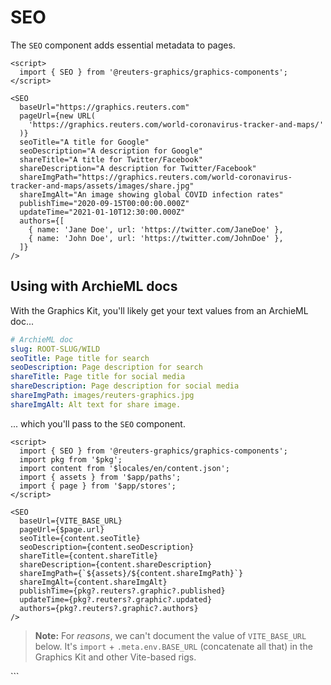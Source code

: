 

<Meta of={SEOStories} />

# SEO

The `SEO` component adds essential metadata to pages.

```svelte
<script>
  import { SEO } from '@reuters-graphics/graphics-components';
</script>

<SEO
  baseUrl="https://graphics.reuters.com"
  pageUrl={new URL(
    'https://graphics.reuters.com/world-coronavirus-tracker-and-maps/'
  )}
  seoTitle="A title for Google"
  seoDescription="A description for Google"
  shareTitle="A title for Twitter/Facebook"
  shareDescription="A description for Twitter/Facebook"
  shareImgPath="https://graphics.reuters.com/world-coronavirus-tracker-and-maps/assets/images/share.jpg"
  shareImgAlt="An image showing global COVID infection rates"
  publishTime="2020-09-15T00:00:00.000Z"
  updateTime="2021-01-10T12:30:00.000Z"
  authors={[
    { name: 'Jane Doe', url: 'https://twitter.com/JaneDoe' },
    { name: 'John Doe', url: 'https://twitter.com/JohnDoe' },
  ]}
/>
```

## Using with ArchieML docs

With the Graphics Kit, you'll likely get your text values from an ArchieML doc...

```yaml
# ArchieML doc
slug: ROOT-SLUG/WILD
seoTitle: Page title for search
seoDescription: Page description for search
shareTitle: Page title for social media
shareDescription: Page description for social media
shareImgPath: images/reuters-graphics.jpg
shareImgAlt: Alt text for share image.
```

... which you'll pass to the `SEO` component.

```svelte
<script>
  import { SEO } from '@reuters-graphics/graphics-components';
  import pkg from '$pkg';
  import content from '$locales/en/content.json';
  import { assets } from '$app/paths';
  import { page } from '$app/stores';
</script>

<SEO
  baseUrl={VITE_BASE_URL}
  pageUrl={$page.url}
  seoTitle={content.seoTitle}
  seoDescription={content.seoDescription}
  shareTitle={content.shareTitle}
  shareDescription={content.shareDescription}
  shareImgPath={`${assets}/${content.shareImgPath}`}
  shareImgAlt={content.shareImgAlt}
  publishTime={pkg?.reuters?.graphic?.published}
  updateTime={pkg?.reuters?.graphic?.updated}
  authors={pkg?.reuters?.graphic?.authors}
/>
```

> **Note:** For _reasons_, we can't document the value of `VITE_BASE_URL` below. It's `import` + `.meta.env.BASE_URL` (concatenate all that) in the Graphics Kit and other Vite-based rigs.

<Canvas of={SEOStories.Demo} />
```
